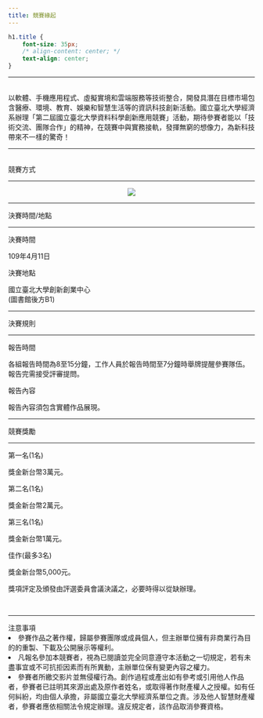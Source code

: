 ```yaml
---
title: 競賽緣起
---
```

```css
h1.title {
    font-size: 35px;
    /* align-content: center; */
    text-align: center;
}
```

___

<div class="divborder">

<p class="paragraph">
<br>
以軟體、手機應用程式、虛擬實境和雲端服務等技術整合，開發具潛在目標市場包含醫療、環境、教育、娛樂和智慧生活等的資訊科技創新活動。國立臺北大學經濟系辦理「第二屆國立臺北大學資料科學創新應用競賽」活動，期待參賽者能以「技術交流、團隊合作」的精神，在競賽中與實務接軌，發揮無窮的想像力，為新科技帶來不一樣的驚奇！
</p>

</div>

___

<br>
  <div class="title" >競賽方式</div>

___

<center><img src="asset/timeline.png"></center>



<!--
<div id="timelineL">
<p>
<font size="6">初賽/報名/收件</font>
<br>
初賽須上傳5分鐘以內介紹與展示影片至youtube。
</p>
<p>
<font size="6">決賽名單公告</font>
<br>
評審依據繳交之影片選出12組決選名單。
</p>

<p>
<font size="6">人氣投票</font>
<br>
投票將納入決賽分數之50%。
</p>
<p>
<font size= "6">決賽/頒獎</font>
<br>
決賽參賽者需展示實體成果，並接受提問。
<br>
</p>
</div>



<div id="timelineR" class="vtl">
<div class="ewrap">
<div class="event">
3/02-3/20 </br>
<strong class="text">初賽/報名/收件</strong>
</div>
</div>
<div class="ewrap">
<div class="event">
3/23 </br>
<strong class="text">決選名單公告</strong>
</div>
</div>
<div class="ewrap">
<div class="event">
3/23-4/01 </br>
<strong class="text">人氣投票</strong>
</div>
</div>
<div class="ewrap">
<div class="event">
4/11 </br>
<strong class="text">決賽/頒獎</strong>
</div>
</div>
</div>

<div style="clear:both;"></div> 
-->

___
<div class="title"> 決賽時間/地點 </div>
___

<div class="divborder2">
<font class="highlight"> 決賽時間 </font>
<p class="paragraph">
  109年4月11日
</p>

<font class="highlight"> 決賽地點 </font>
<p class="paragraph">
  國立臺北大學創新創業中心<br>(圖書館後方B1) 
</p>

</div>

___

<div class="title"> 決賽規則 </div>

___

<div class="divborder2">
<font class="highlight"> 報告時間 </font>
<p class="paragraph">
各組報告時間為8至15分鐘，工作人員於報告時間至7分鐘時舉牌提醒參賽隊伍。
報告完需接受評審提問。
</p>

<font class="highlight"> 報告內容 </font>
<p class="paragraph">
報告內容須包含實體作品展現。
</p>
</div>

___

<div class="title"> 競賽獎勵 </div>

___

<div class="divborder2">
<font class="highlight2"> 第一名(1名) </font>
<p class="paragraph">
獎金新台幣3萬元。
</p>

<font class="highlight2"> 第二名(1名) </font>
<p class="paragraph">
獎金新台幣2萬元。
</p>
<font class="highlight2"> 第三名(1名) </font>
<p class="paragraph">
獎金新台幣1萬元。
</p>

<font class="highlight2"> 佳作(最多3名) </font>
<p class="paragraph">
獎金新台幣5,000元。
</p>
獎項評定及頒發由評選委員會議決議之，必要時得以從缺辦理。
</div>

<br>

___

<div class="title"> 注意事項 </div>

<li>
參賽作品之著作權，歸屬參賽團隊或成員個人，但主辦單位擁有非商業行為目的的重製、下載及公開展示等權利。
</li>
<li>
凡報名參加本競賽者，視為已閱讀並完全同意遵守本活動之一切規定，若有未盡事宜或不可抗拒因素而有所異動，主辦單位保有變更內容之權力。
</li>
<li>
參賽者所繳交影片並無侵權行為。創作過程或產出如有參考或引用他人作品者，參賽者已註明其來源出處及原作者姓名，或取得著作財產權人之授權。如有任何糾紛，均由個人承擔，非屬國立臺北大學經濟系單位之責。涉及他人智慧財產權者，參賽者應依相關法令規定辦理。違反規定者，該作品取消參賽資格。
</li>
<br>